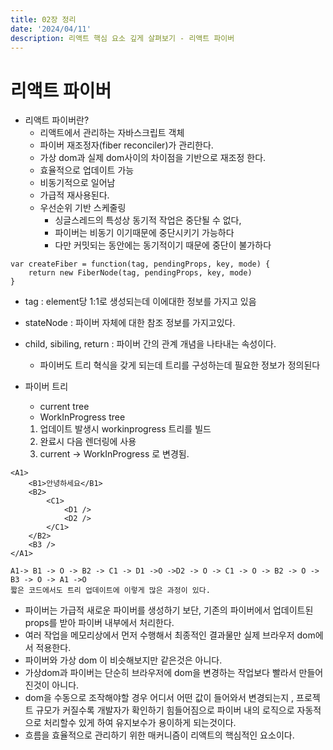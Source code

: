 ---
title: 02장 정리
date: '2024/04/11'
description: 리액트 핵심 요소 깊게 살펴보기 - 리액트 파이버
---

# 리액트 파이버

- 리액트 파이버란?
  - 리액트에서 관리하는 자바스크립트 객체
  - 파이버 재조정자(fiber reconciler)가 관리한다.
  - 가상 dom과 실제 dom사이의 차이점을 기반으로 재조정 한다.
  - 효율적으로 업데이트 가능
  - 비동기적으로 일어남
  - 가급적 재사용된다.
  - 우선순위 기반 스케줄링
    - 싱글스레드의 특성상 동기적 작업은 중단될 수 없다,
    - 파이버는 비동기 이기때문에 중단시키기 가능하다
    - 다만 커밋되는 동안에는 동기적이기 때문에 중단이 불가하다

```
var createFiber = function(tag, pendingProps, key, mode) {
    return new FiberNode(tag, pendingProps, key, mode)
}
```

- tag : element당 1:1로 생성되는데 이에대한 정보를 가지고 있음
- stateNode : 파이버 자체에 대한 참조 정보를 가지고있다.
- child, sibiling, return : 파이버 간의 관계 개념을 나타내는 속성이다.

  - 파이버도 트리 혁식을 갖게 되는데 트리를 구성하는데 필요한 정보가 정의된다

- 파이버 트리
  - current tree
  - WorkInProgress tree
  1. 업데이트 발생시 workinprogress 트리를 빌드
  2. 완료시 다음 렌더링에 사용
  3. current -> WorkInProgress 로 변경됨.

```
<A1>
    <B1>안녕하세요</B1>
    <B2>
        <C1>
            <D1 />
            <D2 />
        </C1>
    </B2>
    <B3 />
</A1>

A1-> B1 -> O -> B2 -> C1 -> D1 ->O ->D2 -> O -> C1 -> O -> B2 -> O -> B3 -> O -> A1 ->O
짧은 코드에서도 트리 업데이트에 이렇게 많은 과정이 있다.

```
- 파이버는 가급적 새로운 파이버를 생성하기 보단, 기존의 파이버에서 업데이트된 
    props를 받아 파이버 내부에서 처리한다.
- 여러 작업을 메모리상에서 먼저 수행해서 최종적인 결과물만 실제 브라우저 dom에서 적용한다.
- 파이버와 가상 dom 이 비슷해보지만 같은것은 아니다.
- 가상dom과 파이버는 단순히 브라우저에 dom을 변경하는 작업보다 빨라서 만들어진것이 아니다. 
- dom을 수동으로 조작해야할 경우 어디서 어떤 값이 들어와서 변경되는지 ,
    프로젝트 규모가 커질수록 개발자가 확인하기 힘들어짐으로 파이버 내의 
    로직으로 자동적으로 처리할수 있게 하여 유지보수가 용이하게 되는것이다.
- 흐름을 효율적으로 관리하기 위한 매커니즘이 리액트의 핵심적인 요소이다.